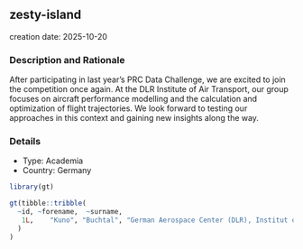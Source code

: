 
## zesty-island
creation date: 2025-10-20


### Description and Rationale

After participating in last year’s PRC Data Challenge, we are excited to join the competition once again. At the DLR Institute of Air Transport, our group focuses on aircraft performance modelling and the calculation and optimization of flight trajectories. We look forward to testing our approaches in this context and gaining new insights along the way.

### Details

* Type: Academia
* Country: Germany

```r
library(gt)

gt(tibble::tribble(
  ~id, ~forename,  ~surname,                                               ~affiliation,
   1L,    "Kuno", "Buchtal", "German Aerospace Center (DLR), Institut of Air Transport"
  )
)
```
